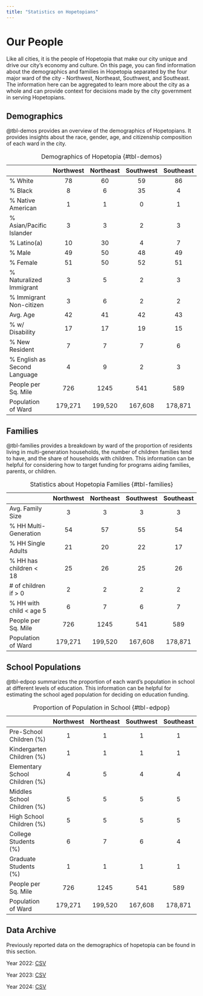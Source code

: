 ```yaml
---
title: "Statistics on Hopetopians"
---
```


# Our People

Like all cities, it is the people of Hopetopia that make our city unique and drive our city's economy and culture. On this page, you can find information about the demographics and families in Hopetopia separated by the four major ward of the city - Northwest, Northeast, Southwest, and Southeast. The information here can be aggregated to learn more about the city as a whole and can provide context for decisions made by the city government in serving Hopetopians.

## Demographics

@tbl-demos provides an overview of the demographics of Hopetopians. It provides insights about the race, gender, age, and citizenship composition of each ward in the city.

|                               | Northwest | Northeast | Southwest | Southeast |
|-------------------------------|:---------:|:---------:|:---------:|:---------:|
| \% White                      |    78     |    60     |    59     |    86     |
| \% Black                      |     8     |     6     |    35     |     4     |
| \% Native American            |     1     |     1     |     0     |     1     |
| \% Asian/Pacific Islander     |     3     |     3     |     2     |     3     |
| \% Latino(a)                  |    10     |    30     |     4     |     7     |
| \% Male                       |    49     |    50     |    48     |    49     |
| \% Female                     |    51     |    50     |    52     |    51     |
| \% Naturalized Immigrant      |     3     |     5     |     2     |     3     |
| \% Immigrant Non-citizen      |     3     |     6     |     2     |     2     |
| Avg. Age                      |    42     |    41     |    42     |    43     |
| \% w/ Disability              |    17     |    17     |    19     |    15     |
| \% New Resident               |     7     |     7     |     7     |     6     |
| \% English as Second Language |     4     |     9     |     2     |     3     |
| People per Sq. Mile           |    726    |   1245    |    541    |    589    |
| Population of Ward            |  179,271  |  199,520  |  167,608  |  178,871  |

: Demographics of Hopetopia {#tbl-demos}

## Families

@tbl-families provides a breakdown by ward of the proportion of residents living in multi-generation households, the number of children families tend to have, and the share of households with children. This information can be helpful for considering how to target funding for programs aiding families, parents, or children.

|                           | Northwest | Northeast | Southwest | Southeast |
|---------------------------|:---------:|:---------:|:---------:|:---------:|
| Avg. Family Size          |     3     |     3     |     3     |     3     |
| \% HH Multi-Generation    |    54     |    57     |    55     |    54     |
| \% HH Single Adults       |    21     |    20     |    22     |    17     |
| \% HH has children \< 18  |    25     |    26     |    25     |    26     |
| \# of children if \> 0    |     2     |     2     |     2     |     2     |
| \% HH with child \< age 5 |     6     |     7     |     6     |     7     |
| People per Sq. Mile       |    726    |   1245    |    541    |    589    |
| Population of Ward        |  179,271  |  199,520  |  167,608  |  178,871  |

: Statistics about Hopetopia Families {#tbl-families}

## School Populations

@tbl-edpop summarizes the proportion of each ward's population in school at different levels of education. This information can be helpful for estimating the school aged population for deciding on education funding.

|                                | Northwest | Northeast | Southwest | Southeast |
|--------------------------------|:---------:|:---------:|:---------:|:---------:|
| Pre-School Children (%)        |     1     |     1     |     1     |     1     |
| Kindergarten Children (%)      |     1     |     1     |     1     |     1     |
| Elementary School Children (%) |     4     |     5     |     4     |     4     |
| Middles School Children (%)    |     5     |     5     |     5     |     5     |
| High School Children (%)       |     5     |     5     |     5     |     5     |
| College Students (%)           |     6     |     7     |     6     |     4     |
| Graduate Students (%)          |     1     |     1     |     1     |     1     |
| People per Sq. Mile            |    726    |   1245    |    541    |    589    |
| Population of Ward             |  179,271  |  199,520  |  167,608  |  178,871  |

: Proportion of Population in School {#tbl-edpop}

## Data Archive

Previously reported data on the demographics of hopetopia can be found in this section.

Year 2022: [CSV](hopetopia_demos_2022.csv)

Year 2023: [CSV](hopetopia_demos_2023.csv)

Year 2024: [CSV](hopetopia_demos_2024.csv)
